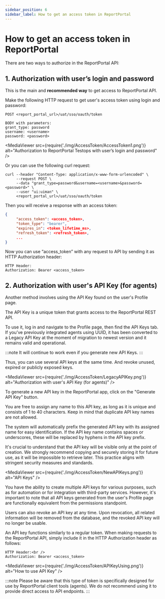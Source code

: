 ```yaml
---
sidebar_position: 6
sidebar_label: How to get an access token in ReportPortal
---
```


# How to get an access token in ReportPortal

There are two ways to authorize in the ReportPortal API:

## 1. Authorization with user’s login and password

This is the main and **recommended way** to get access to ReportPortal API.

Make the following HTTP request to get user's access token using login and password:

```
POST <report_portal_url>/uat/sso/oauth/token

BODY with parameters:
grant_type: password
username: <username>
password: <password> 
```
<MediaViewer src={require('./img/AccessToken/AccessToken1.png')} alt="Authorization to ReportPortal Testops with user’s login and password" />

Or you can use the following curl request:

```curl
curl --header "Content-Type: application/x-www-form-urlencoded" \
     --request POST \
     --data "grant_type=password&username=<username>&password=<password>" \
     --user "ui:uiman" \
     <report_portal_url>/uat/sso/oauth/token
```

Then you will receive a response with an access token:

```json
{
     "access_token": <access_token>,
     "token_type": "bearer",
     "expires_in": <token_lifetime_ms>,
     "refresh_token": <refresh_token>,
     ...
}
```
Now you can use “access_token” with any request to API by sending it as HTTP Authorization header:

```http
HTTP Header:
Authorization: Bearer <access_token>

```

## 2. Authorization with user's API Key (for agents)

Another method involves using the API Key found on the user's Profile page.

The API Key is a unique token that grants access to the ReportPortal REST API.

To use it, log in and navigate to the Profile page, then find the API Keys tab. If you’ve previously integrated agents using UUID, it has been converted to a Legacy API Key at the moment of migration to newest version and it remains valid and operational.

:::note
It will continue to work even if you generate new API Keys.
:::

Thus, you can use several API keys at the same time. And revoke unused, expired or publicly exposed keys.

<MediaViewer src={require('./img/AccessToken/LegacyAPIKey.png')} alt="Authorization with user's API Key (for agents)" />

To generate a new API key in the ReportPortal app, click on the "Generate API Key" button.

You are free to assign any name to this API key, as long as it is unique and consists of 1 to 40 characters. Keep in mind that duplicate API key names are not allowed.

The system will automatically prefix the generated API key with its assigned name for easy identification. If the API key name contains spaces or underscores, these will be replaced by hyphens in the API key prefix.

It's crucial to understand that the API key will be visible only at the point of creation. We strongly recommend copying and securely storing it for future use, as it will be impossible to retrieve later. This practice aligns with stringent security measures and standards.

<MediaViewer src={require('./img/AccessToken/NewAPIKeys.png')} alt="API Keys" />

You have the ability to create multiple API keys for various purposes, such as for automation or for integration with third-party services. However, it's important to note that all API keys generated from the user's Profile page are functionally equivalent from the permissions standpoint.

Users can also revoke an API key at any time. Upon revocation, all related information will be removed from the database, and the revoked API key will no longer be usable.

An API key functions similarly to a regular token. When making requests to the ReportPortal API, simply include it in the HTTP Authorization header as follows:

```http
HTTP Header:<br />
Authorization: Bearer <access_token>
```

<MediaViewer src={require('./img/AccessToken/APIKeyUsing.png')} alt="How to use API Key" />


:::note
Please be aware that this type of token is specifically designed for use by ReportPortal client tools (agents). We do not recommend using it to provide direct access to API endpoints.
:::
